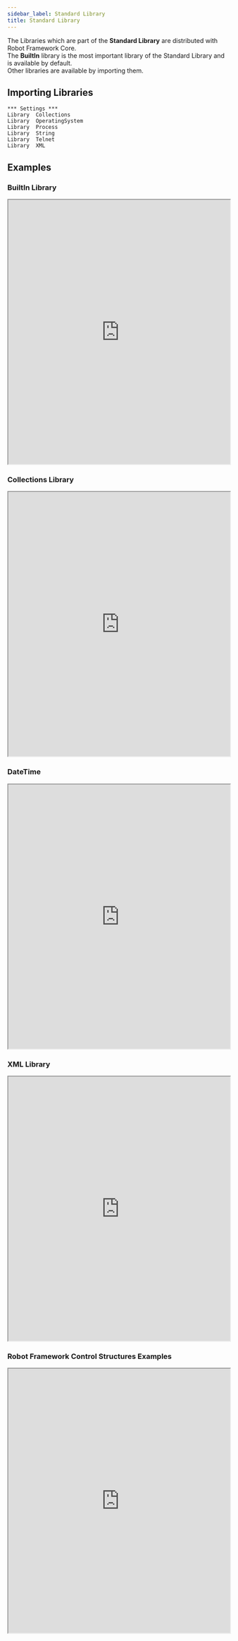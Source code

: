 ---
sidebar_label: Standard Library
title: Standard Library
---

The Libraries which are part of the **Standard Library** are distributed with Robot Framework Core.  
The **BuiltIn** library is the most important library of the Standard Library and is available by default.  
Other libraries are available by importing them.



<StandardLibraryGrid/>

## Importing Libraries
```robotframework	
*** Settings ***
Library  Collections
Library  OperatingSystem
Library  Process
Library  String
Library  Telnet
Library  XML
```

## Examples

### BuiltIn Library

<iframe src="https://robotframework.org/embed/?code-gh-url=https://github.com/MarketSquare/robotframeworkguides/tree/main/code-examples/standard_library/builtin" width="100%" height="600"></iframe>

### Collections Library

<iframe src="https://robotframework.org/embed/?code-gh-url=https://github.com/MarketSquare/robotframeworkguides/tree/main/code-examples/standard_library/collections" width="100%" height="600"></iframe>

### DateTime

<iframe src="https://robotframework.org/embed/?code-gh-url=https://github.com/MarketSquare/robotframeworkguides/tree/main/code-examples/standard_library/datetime" width="100%" height="600"></iframe>

### XML Library

<iframe src="https://robotframework.org/embed/?code-gh-url=https://github.com/MarketSquare/robotframeworkguides/tree/main/code-examples/standard_library/xml" width="100%" height="600"></iframe>

### Robot Framework Control Structures Examples

<iframe src="https://robotframework.org/embed/?code-gh-url=https://github.com/MarketSquare/robotframeworkguides/tree/main/code-examples/standard_library/control_structures" width="100%" height="600"></iframe>

